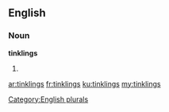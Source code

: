 ==English==

===Noun===
'''tinklings'''

# {{plural of|[[tinkling]]}}

[[Category:English plurals]]

[[ar:tinklings]]
[[fr:tinklings]]
[[ku:tinklings]]
[[my:tinklings]]